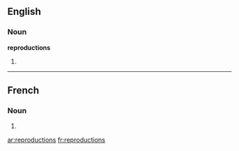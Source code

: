 ==English==

===Noun===
'''reproductions'''

# {{plural of|[[reproduction]]}}

----

==French==

===Noun===
{{infl|fr|plural}} {{f|p}}

# {{plural of|reproduction|lang=French}}

[[ar:reproductions]]
[[fr:reproductions]]